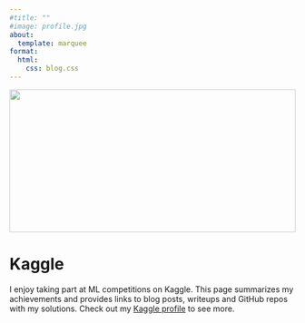 ```yaml
---
#title: ""
#image: profile.jpg
about:
  template: marquee
format:
  html:
    css: blog.css
---
```


```{=html}
<div class="container">
  <div style="width:100%;height:0; padding-top:50%;position:relative;">
    <img src="../images/menu/photo_kaggle.jpg" style="width:100%; opacity:0.8; position:absolute; top:0; left:0">
  </div>  
  <div class="content">
    <h1>Kaggle</h1>
    <p><span class="cover-desc" style="color:var(--page-desc-color)">I enjoy taking part at ML competitions on Kaggle. This page summarizes my achievements and provides links to blog posts, writeups and GitHub repos with my solutions. Check out my <a href="https://www.kaggle.com/kozodoi">Kaggle profile</a> to see more.</span></p>
  </div>
</div>
```

